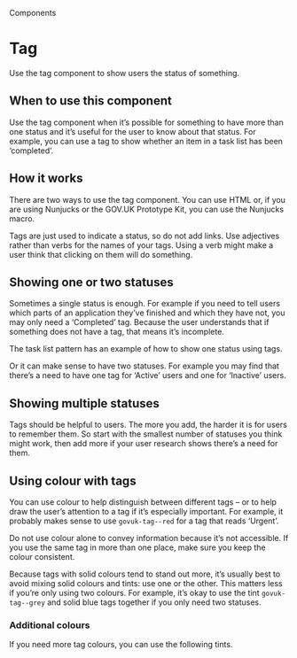 
<Meta title="Components/Tag" />

<Hint>Components</Hint>

# Tag

Use the tag component to show users the status of something.

<Canvas>
  <Story of={TagStories.primary} />
</Canvas>

## When to use this component

Use the tag component when it’s possible for something to have more than one status and it’s useful for the user to know about that status. For example, you can use a tag to show whether an item in a task list has been ‘completed’.

## How it works

There are two ways to use the tag component. You can use HTML or, if you are using Nunjucks or the GOV.UK Prototype Kit, you can use the Nunjucks macro.

Tags are just used to indicate a status, so do not add links. Use adjectives rather than verbs for the names of your tags. Using a verb might make a user think that clicking on them will do something.

## Showing one or two statuses

Sometimes a single status is enough. For example if you need to tell users which parts of an application they’ve finished and which they have not, you may only need a ‘Completed’ tag. Because the user understands that if something does not have a tag, that means it’s incomplete.

The task list pattern has an example of how to show one status using tags.

Or it can make sense to have two statuses. For example you may find that there’s a need to have one tag for ‘Active’ users and one for ‘Inactive’ users.

<Canvas>
  <Story of={TagStories.multipleTags} />
</Canvas>

## Showing multiple statuses

Tags should be helpful to users. The more you add, the harder it is for users to remember them. So start with the smallest number of statuses you think might work, then add more if your user research shows there’s a need for them.

<Canvas>
  <Story of={TagStories.colouredTags} />
</Canvas>

## Using colour with tags

You can use colour to help distinguish between different tags – or to help draw the user’s attention to a tag if it’s especially important. For example, it probably makes sense to use `govuk-tag--red` for a tag that reads ‘Urgent’.

Do not use colour alone to convey information because it’s not accessible. If you use the same tag in more than one place, make sure you keep the colour consistent.

Because tags with solid colours tend to stand out more, it’s usually best to avoid mixing solid colours and tints: use one or the other. This matters less if you’re only using two colours. For example, it’s okay to use the tint `govuk-tag--grey` and solid blue tags together if you only need two statuses.

### Additional colours

If you need more tag colours, you can use the following tints.

<Canvas>
  <Story of={TagStories.allColours} />
</Canvas>
